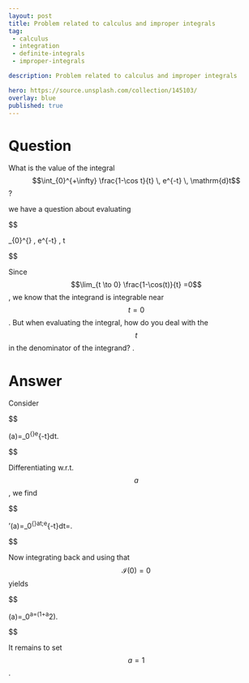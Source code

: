 ---
layout: post
title: Problem related to calculus and improper integrals
tag:
 - calculus
 - integration
 - definite-integrals
 - improper-integrals

description: Problem related to calculus and improper integrals

hero: https://source.unsplash.com/collection/145103/
overlay: blue 
published: true
---

# Question 

What is the value of the integral$$\int_{0}^{+\infty} \frac{1-\cos t}{t} \, e^{-t} \, \mathrm{d}t$$?

<!--break-->


we have a question about evaluating



$$

\int_{0}^{\infty} \frac{1-\cos t}{t}  \, e^{-t} \, \mathrm{d} t

$$




Since $$\lim_{t \to 0} \frac{1-\cos(t)}{t}  =0$$, we know that the integrand is integrable near $$t=0$$.
But when evaluating the integral, how do you deal with the $$t$$ in the denominator of the integrand?
.

# Answer 


Consider


$$

\mathcal{I}(a)=\int_0^{\infty}\frac{1-\cos at}{t}e^{-t}dt.

$$


Differentiating w.r.t. $$a$$, we find


$$

\mathcal{I}'(a)=\int_0^{\infty}\sin at\;e^{-t}dt=\frac{a}{1+a^2}.

$$


Now integrating back and using that $$\mathcal{I}(0)=0$$ yields


$$

\mathcal{I}(a)=\int_0^a\frac{a\,da}{1+a^2}=\frac12\ln\left(1+a^2\right).

$$


It remains to set $$a=1$$.

